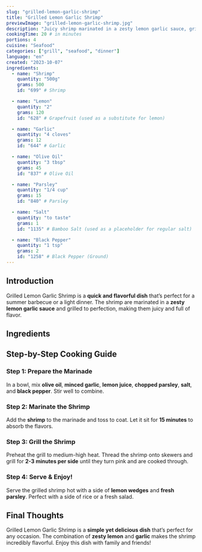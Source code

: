 ```yaml
---
slug: "grilled-lemon-garlic-shrimp"
title: "Grilled Lemon Garlic Shrimp"
previewImage: "grilled-lemon-garlic-shrimp.jpg"
description: "Juicy shrimp marinated in a zesty lemon garlic sauce, grilled to perfection."
cookingTime: 20 # in minutes
portions: 4
cuisine: "Seafood"
categories: ["grill", "seafood", "dinner"]
language: "en"
created: "2023-10-07"
ingredients:
  - name: "Shrimp"
    quantity: "500g"
    grams: 500
    id: "699" # Shrimp

  - name: "Lemon"
    quantity: "2"
    grams: 120
    id: "628" # Grapefruit (used as a substitute for lemon)

  - name: "Garlic"
    quantity: "4 cloves"
    grams: 12
    id: "644" # Garlic

  - name: "Olive Oil"
    quantity: "3 tbsp"
    grams: 45
    id: "837" # Olive Oil

  - name: "Parsley"
    quantity: "1/4 cup"
    grams: 15
    id: "840" # Parsley

  - name: "Salt"
    quantity: "to taste"
    grams: 1
    id: "1135" # Bamboo Salt (used as a placeholder for regular salt)

  - name: "Black Pepper"
    quantity: "1 tsp"
    grams: 2
    id: "1258" # Black Pepper (Ground)
---
```



## Introduction

Grilled Lemon Garlic Shrimp is a **quick and flavorful dish** that’s perfect for a summer barbecue or a light dinner. The shrimp are marinated in a **zesty lemon garlic sauce** and grilled to perfection, making them juicy and full of flavor.

## Ingredients

<IngredientsList
  ingredients={frontmatter.ingredients}
  portions={frontmatter.portions}
/>

## Step-by-Step Cooking Guide

### Step 1: Prepare the Marinade

In a bowl, mix **olive oil**, **minced garlic**, **lemon juice**, **chopped parsley**, **salt**, and **black pepper**. Stir well to combine.

<CookingStep
  action="mixing-bowl-liquids-marinade"
  alt="Mixing marinade in a bowl"
/>

### Step 2: Marinate the Shrimp

Add the **shrimp** to the marinade and toss to coat. Let it sit for **15 minutes** to absorb the flavors.

<CookingStep action="marinating-shrimps" alt="Marinating shrimp" />

### Step 3: Grill the Shrimp

Preheat the grill to medium-high heat. Thread the shrimp onto skewers and grill for **2-3 minutes per side** until they turn pink and are cooked through.

<CookingStep action="grilling-fish-shrimp" alt="Grilling shrimp on skewers" />

### Step 4: Serve & Enjoy!

Serve the grilled shrimp hot with a side of **lemon wedges** and **fresh parsley**. Perfect with a side of rice or a fresh salad.

## Final Thoughts

Grilled Lemon Garlic Shrimp is a **simple yet delicious dish** that’s perfect for any occasion. The combination of **zesty lemon** and **garlic** makes the shrimp incredibly flavorful. Enjoy this dish with family and friends!

<NutritionFacts ingredients={frontmatter.ingredients} />
